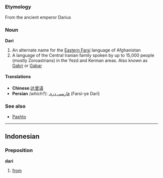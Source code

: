 ===Etymology===
From the ancient emperor Darius
===Noun===
'''Dari'''
#An alternate name for the [[Eastern Farsi]] language of Afghanistan
#A language of the Central Iranian family spoken by up to 15,000 people (mostly Zoroastrians) in the Yezd and Kerman areas.  Also known as [[Gabri]] or [[Gabar]]

====Translations====
*'''Chinese''':[[达里语]]
*'''Persian''' ''(which?)'': [[فارسي دری]] (Farsi-ye Darī)

===See also===
*[[Pashto]]

----

==Indonesian==
===Preposition===
'''dari'''

# [[from]]